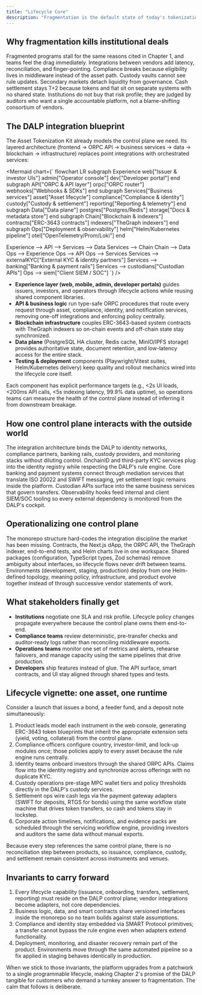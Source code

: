 ```yaml
---
title: "Lifecycle Core"
description: "Fragmentation is the default state of today's tokenization stack: issuance wizards, compliance databases, custody portals, trading adapters, and settlement workarounds stitched together by spreadsheets and project chats. The DALP turns that sprawl into one control plane, so every lifecycle event (issuance, onboarding, transfers, servicing, settlement, reporting) runs through a programmable core instead of brittle handoffs."
---
```


## Why fragmentation kills institutional deals

Fragmented programs stall for the same reasons cited in Chapter 1, and teams feel the drag immediately. Integrations between vendors add latency, reconciliation, and finger-pointing. Compliance breaks because eligibility lives in middleware instead of the asset path. Custody vaults cannot see rule updates. Secondary markets detach liquidity from governance. Cash settlement stays T+2 because tokens and fiat sit on separate systems with no shared state. Institutions do not buy that risk profile; they are judged by auditors who want a single accountable platform, not a blame-shifting consortium of vendors.

## The DALP integration blueprint

The Asset Tokenization Kit already models the control plane we need. Its layered architecture (frontend -> ORPC API -> business services -> data -> blockchain -> infrastructure) replaces point integrations with orchestrated services:

<Mermaid
  chart={`
flowchart LR
  subgraph Experience
    web["Issuer & investor UIs"]
    admin["Operator console"]
    dev["Developer portal"]
  end
  subgraph API["ORPC & API layer"]
    orpc["ORPC router"]
    webhooks["Webhooks & SDKs"]
  end
  subgraph Services["Business services"]
    asset["Asset lifecycle"]
    compliance["Compliance & identity"]
    custody["Custody & settlement"]
    reporting["Reporting & telemetry"]
  end
  subgraph Data["Data plane"]
    postgres["Postgres/Redis"]
    storage["Docs & metadata store"]
  end
  subgraph Chain["Blockchain & indexers"]
    contracts["ERC-3643 contracts"]
    indexers["TheGraph indexers"]
  end
  subgraph Ops["Deployment & observability"]
    helm["Helm/Kubernetes pipeline"]
    otel["OpenTelemetry/Prom/Loki"]
  end

  Experience --> API --> Services --> Data
  Services --> Chain
  Chain --> Data
  Ops --> Experience
  Ops --> API
  Ops --> Services
  Services --> externalKYC["External KYC & identity partners"]
  Services --> banking["Banking & payment rails"]
  Services --> custodians["Custodian APIs"]
  Ops --> siem["Client SIEM / SOC"]
`}
/>

- **Experience layer (web, mobile, admin, developer portals)** guides issuers, investors, and operators through lifecycle actions while reusing shared component libraries.
- **API & business logic** run type-safe ORPC procedures that route every request through asset, compliance, identity, and notification services, removing one-off integrations and enforcing policy centrally.
- **Blockchain infrastructure** couples ERC-3643-based system contracts with TheGraph indexers so on-chain events and off-chain state stay synchronized.
- **Data plane** (PostgreSQL HA cluster, Redis cache, MinIO/IPFS storage) provides authoritative state, document retention, and low-latency access for the entire stack.
- **Testing & deployment** components (Playwright/Vitest suites, Helm/Kubernetes delivery) keep quality and rollout mechanics wired into the lifecycle core itself.

Each component has explicit performance targets (e.g., \<2s UI loads, \<200ms API calls, \<5s indexing latency, 99.9% data uptime), so operations teams can measure the health of the control plane instead of inferring it from downstream breakage.

## How one control plane interacts with the outside world

The integration architecture binds the DALP to identity networks, compliance partners, banking rails, custody providers, and monitoring stacks without diluting control. OnchainID and third-party KYC services plug into the identity registry while respecting the DALP's rule engine. Core banking and payment systems connect through mediation services that translate ISO 20022 and SWIFT messaging, yet settlement logic remains inside the platform. Custodian APIs surface into the same business services that govern transfers. Observability hooks feed internal and client SIEM/SOC tooling so every external dependency is monitored from the DALP's cockpit.

## Operationalizing one control plane

The monorepo structure hard-codes the integration discipline the market has been missing. Contracts, the Next.js dApp, the ORPC API, the TheGraph indexer, end-to-end tests, and Helm charts live in one workspace. Shared packages (configuration, TypeScript types, Zod schemas) remove ambiguity about interfaces, so lifecycle flows never drift between teams. Environments (development, staging, production) deploy from one Helm-defined topology, meaning policy, infrastructure, and product evolve together instead of through successive vendor statements of work.

## What stakeholders finally get

- **Institutions** negotiate one SLA and risk profile. Lifecycle policy changes propagate everywhere because the control plane owns them end-to-end.
- **Compliance teams** review deterministic, pre-transfer checks and auditor-ready logs rather than reconciling middleware exports.
- **Operations teams** monitor one set of metrics and alerts, rehearse failovers, and manage capacity using the same pipelines that drive production.
- **Developers** ship features instead of glue. The API surface, smart contracts, and UI stay aligned through shared types and tests.

## Lifecycle vignette: one asset, one runtime

Consider a launch that issues a bond, a feeder fund, and a deposit note simultaneously:

1. Product leads model each instrument in the web console, generating ERC-3643 token blueprints that inherit the appropriate extension sets (yield, voting, collateral) from the control plane.
2. Compliance officers configure country, investor-limit, and lock-up modules once; those policies apply to every asset because the rule engine runs centrally.
3. Identity teams onboard investors through the shared ORPC APIs. Claims flow into the identity registry and synchronize across offerings with no duplicate KYC.
4. Custody operations pre-stage MPC wallet tiers and policy thresholds directly in the DALP's custody services.
5. Settlement ops wire cash legs via the payment gateway adapters (SWIFT for deposits, RTGS for bonds) using the same workflow state machine that drives token transfers, so cash and tokens stay in lockstep.
6. Corporate action timelines, notifications, and evidence packs are scheduled through the servicing workflow engine, providing investors and auditors the same data without manual exports.

Because every step references the same control plane, there is no reconciliation step between products, so issuance, compliance, custody, and settlement remain consistent across instruments and venues.

## Invariants to carry forward

1. Every lifecycle capability (issuance, onboarding, transfers, settlement, reporting) must reside on the DALP control plane; vendor integrations become adapters, not core dependencies.
2. Business logic, data, and smart contracts share versioned interfaces inside the monorepo so no team builds against stale assumptions.
3. Compliance and identity stay embedded via SMART Protocol primitives; a transfer cannot bypass the rule engine even when adapters extend functionality.
4. Deployment, monitoring, and disaster recovery remain part of the product. Environments move through the same automated pipeline so a fix applied in staging behaves identically in production.

When we stick to those invariants, the platform upgrades from a patchwork to a single programmable lifecycle, making Chapter 2's promise of the DALP tangible for customers who demand a turnkey answer to fragmentation. The calm that follows is deliberate.
